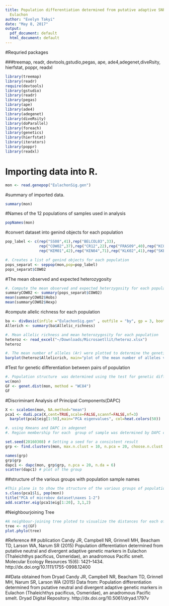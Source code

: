 ```yaml
---
title: Population differentiation determined from putative adaptive SNP markers in
  Eulachon
author: "Evelyn Takyi"
date: "May 8, 2017"
output:
  pdf_document: default
  html_document: default
---
```

#Requried packages 

###treemap, readr, devtools,gstudio,pegas, ape, ade4,adegenet,diveRsity, hierfstat, poppr, readxl
```r
library(treemap)
library(readr)
require(devtools)
library(gstudio)
library(readr)
library(pegas)
library(ape)  
library(ade4)
library(adegenet)
library(diveRsity)
library(doParallel)
library(foreach)
library(genetics)
library(hierfstat)
library(iterators)
library(poppr)
library(readxl)
```

# Importing data into R. 

```r
mon <- read.genepop("EulachonSig.gen")
```

#summary of imported data. 


```r
summary(mon)
```

#Names of the 12 populations of samples used in analysis
```r
popNames(mon)
```
#convert dataset into genind objects for each population
```r
pop_label <- c(rep("SS08",41),rep("BELCOL03",33),
               rep("COW02",37),rep("CR12",22),rep("FRAS09",40),rep("KC02",36),
               rep("KEM01",42),rep("KEN04",71),rep("KLK02",41),rep("SKE10",33),rep("STIK06",66),rep("TMR01",32))
```

```r
#. Creates a list of genind objects for each population
pops_separat <- seppop(mon,pop=pop_label)
pops_separat$COW02
```
#The mean observed and expected heterozygosity
```r
#. Compute the mean observed and expected heterzygosity for each population over all loci
summaryCOW02 <- summary(pops_separat$COW02)
mean(summaryCOW02$Hobs)
mean(summaryCOW02$Hexp)
```
#compute allelic richness for each population
```r
ba <- divBasic(infile ="EulachonSig.gen" , outfile = "by", gp = 3, bootstraps = 1000,HWEexact = FALSE, mcRep = 2000)
Allerich <- summary(ba$Allelic_richness)
```


```r
#. Mean allelic richness and mean heterozygosity for each population
heteroz <- read_excel("~/Downloads/Microsaetllit/heteroz.xlsx")
heteroz
```

```r
#. The mean number of alleles (Ar) were plotted to determine the genetic diversity in each population. 
barplot(heteroz$Allelicrich, main="plot of the mean number of alleles vs population",ylab="Allelic richness", xlab="pop", names= heteroz$pop, las = 3)

```

#Test for genetic differentiation between pairs of population

```r
#. Population structure  was determined using the test for genetic differentiation between pairs of populations carried out using the Weir and Cockerham’s estimate 1984 of genetic distance in diversity package.
wc(mon)
GF <- genet.dist(mon, method = "WC84")
GF
```
#Discriminant Analysis of Principal Components(DAPC)

```r
X <- scaleGen(mon, NA.method="mean")
pca1 <- dudi.pca(X,cent=TRUE,scale=FALSE,scannf=FALSE,nf=3)
  barplot(pca1$eig[1:50],main="PCA eigenvalues", col=heat.colors(50))
```

```r
#. using Kmeans and DAPC in adegenet
#. Region membership for each  group of sample was determined by DAPC conducted in R with the package ADEGENET to identify and describe clusters of genetically related individuals. 

set.seed(20160308) # Setting a seed for a consistent result
grp <- find.clusters(mon, max.n.clust = 10, n.pca = 20, choose.n.clust = FALSE) 

names(grp)
grp$grp
dapc1 <- dapc(mon, grp$grp, n.pca = 20, n.da = 6) 
scatter(dapc1) # plot of the group
```


##structure of the various groups with population sample names
```r
#This plane is to show the structure of the various groups of population
s.class(pca1$li, pop(mon))
title("PCA of microbov dataset\naxes 1-2")
add.scatter.eig(pca1$eig[1:20], 3,1,2)
```


#Neighbourjoining Tree
```r
#A neighbour-joining tree ploted to visualize the distances for each of these loci sets based on the distance obtained.
tree <- nj(GF)
plot.phylo(tree)
```

#Reference 
## publication
Candy JR, Campbell NR, Grinnell MH, Beacham TD, Larson WA, Narum SR (2015) Population differentiation determined from putative neutral and divergent adaptive genetic markers in Eulachon (Thaleichthys pacificus, Osmeridae), an anadromous Pacific smelt. Molecular Ecology Resources 15(6): 1421–1434. http://dx.doi.org/10.1111/1755-0998.12400

##Data obtained from Dryad
Candy JR, Campbell NR, Beacham TD, Grinnell MH, Narum SR, Larson WA (2015) Data from: Population differentiation determined from putative neutral and divergent adaptive genetic markers in Eulachon (Thaleichthys pacificus, Osmeridae), an anadromous Pacific smelt. Dryad Digital Repository. http://dx.doi.org/10.5061/dryad.1797v
